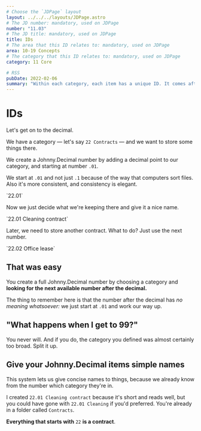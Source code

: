 ```yaml
---
# Choose the `JDPage` layout
layout: ../../../layouts/JDPage.astro
# The JD number: mandatory, used on JDPage
number: "11.03"
# The JD title: mandatory, used on JDPage
title: IDs
# The area that this ID relates to: mandatory, used on JDPage
area: 10-19 Concepts
# The category that this ID relates to: mandatory, used on JDPage
category: 11 Core

# RSS
pubDate: 2022-02-06
summary: "Within each category, each item has a unique ID. It comes after the decimal."
---
```



# IDs

Let's get on to the decimal.

We have a category — let's say `22 Contracts` — and we want to store some things there.

We create a Johnny.Decimal number by adding a decimal point to our category, and starting at number `.01`.

We start at `.01` and not just `.1` because of the way that computers sort files. Also it's more consistent, and consistency is elegant.

<p class="large-number">`22.01`</p>

Now we just decide what we're keeping there and give it a nice name.

<p class="large-number">`22.01 Cleaning contract`</p>

Later, we need to store another contract. What to do? Just use the next number.

<p class="large-number">`22.02 Office lease`</p>

## That was easy

You create a full Johnny.Decimal number by choosing a category and **looking for the next available number after the decimal.**

The thing to remember here is that the number after the decimal has _no meaning whatsoever:_ we just start at `.01` and work our way up.

## "What happens when I get to 99?"

You never will. And if you do, the category you defined was almost certainly too broad. Split it up.

## Give your Johnny.Decimal items simple names

This system lets us give concise names to things, because we already know from the number which category they're in.

I created `22.01 Cleaning contract` because it's short and reads well, but you could have gone with `22.01 Cleaning` if you'd preferred. You're already in a folder called `Contracts`.

**Everything that starts with** `22` **is a contract**.
